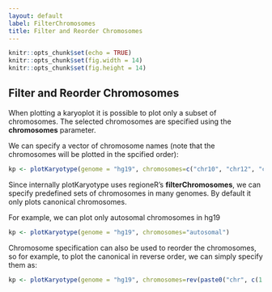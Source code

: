```yaml
---
layout: default
label: FilterChromosomes
title: Filter and Reorder Chromosomes
---
```



```r
knitr::opts_chunk$set(echo = TRUE)
knitr::opts_chunk$set(fig.width = 14)
knitr::opts_chunk$set(fig.height = 14)
```

## Filter and Reorder Chromosomes

When plotting a karyoplot it is possible to plot only a subset of chromosomes. The 
selected chromosomes are specified using the **chromosomes** parameter.

We can specify a vector of chromosome names (note that the chromosomes will be plotted in the
                                             spcified order):
  
```r

kp <- plotKaryotype(genome = "hg19", chromosomes=c("chr10", "chr12", "chr2"))

```

Since internally plotKaryotype uses regioneR's **filterChromosomes**, we can specify predefined
sets of chromosomes in many genomes. By default it only plots canonical chromosomes.

For example, we can plot only autosomal chromosomes in hg19

```r

kp <- plotKaryotype(genome = "hg19", chromosomes="autosomal")

```

Chromosome specification can also be used to reorder the chromosomes, so for example,
to plot the canonical in reverse order, we can simply specify them as:

```r

kp <- plotKaryotype(genome = "hg19", chromosomes=rev(paste0("chr", c(1:22, "X", "Y"))))

```
